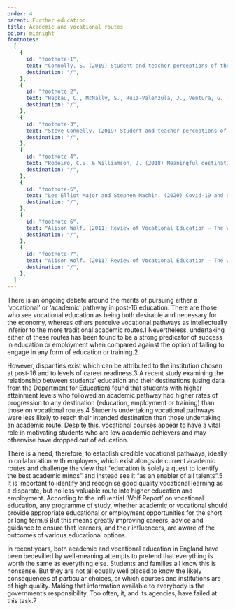 ```yaml
---
order: 4
parent: Further education
title: Academic and vocational routes
color: midnight
footnotes:
  [
    {
      id: "footnote-1",
      text: "Connolly, S. (2019) Student and teacher perceptions of the differences between ‘academic’ and ‘vocational’ post-16 media courses. ",
      destination: "/",
    },
    {
      id: "footnote-2",
      text: "Hapkau, C., McNally, S., Ruiz-Valenzula, J., Ventura, G. (2016) Post-Compulsory Education in England: Choices and Implications. CVERDP013, Centre for Vocational Educational Research, London School of Economics.",
      destination: "/",
    },
    {
      id: "footnote-3",
      text: "Steve Connelly. (2019) Student and teacher perceptions of the differences between ‘academic’ and ‘vocational’ post-16 media courses. Media Practice and Education. 21:1",
      destination: "/",
    },
    {
      id: "footnote-4",
      text: "Rodeiro, C.V. & Williamson, J. (2018) Meaningful destinations: using national data to investigate how different educational pathways support young people’s progression in England. Research Papers in Education.",
      destination: "/",
    },
    {
      id: "footnote-5",
      text: "Lee Elliot Major and Stephen Machin. (2020) Covid-19 and Social Mobility. A CEP Covid-19 analysis. Paper No.004.",
      destination: "/",
    },
    {
      id: "footnote-6",
      text: "Alison Wolf. (2011) Review of Vocational Education – The Wolf Report. ",
      destination: "/",
    },
    {
      id: "footnote-7",
      text: "Alison Wolf. (2011) Review of Vocational Education – The Wolf Report, p.8.",
      destination: "/",
    },
  ]
---
```


There is an ongoing debate around the merits of pursuing either a ‘vocational’
or ‘academic’ pathway in post-16 education. There are those who see vocational
education as being both desirable and necessary for the economy, whereas others
perceive vocational pathways as intellectually inferior to the more traditional
academic routes.<FootnoteLink linkId="footnote-1">1</FootnoteLink> Nevertheless,
undertaking either of these routes has been found to be a strong predicator of
success in education or employment when compared against the option of failing
to engage in any form of education or training.<FootnoteLink
linkId="footnote-2">2</FootnoteLink>

<ResearchImage imageName="academic-and-vocational-routes-1.jpg" objectPosition="left" />

However, disparities exist which can be attributed to the institution chosen at
post-16 and to levels of career readiness.<FootnoteLink
linkId="footnote-3">3</FootnoteLink> A recent study examining the relationship
between students’ education and their destinations (using data from the
Department for Education) found that students with higher attainment levels who
followed an academic pathway had higher rates of progression to any destination
(education, employment or training) than those on vocational
routes.<FootnoteLink linkId="footnote-4">4</FootnoteLink> Students undertaking
vocational pathways were less likely to reach their intended destination than
those undertaking an academic route. Despite this, vocational courses appear to
have a vital role in motivating students who are low academic achievers and may
otherwise have dropped out of education.

There is a need, therefore, to establish credible vocational pathways, ideally
in collaboration with employers, which exist alongside current academic routes
and challenge the view that “education is solely a quest to identify the best
academic minds” and instead see it “as an enabler of all talents”.<FootnoteLink
linkId="footnote-5">5</FootnoteLink> It is important to identify and recognise
good quality vocational learning as a disparate, but no less valuable route into
higher education and employment. According to the influential ‘Wolf Report’ on
vocational education, any programme of study, whether academic or vocational
should provide appropriate educational or employment opportunities for the short
or long term.<FootnoteLink linkId="footnote-6">6</FootnoteLink> But this means
greatly improving careers, advice and guidance to ensure that learners, and
their influencers, are aware of the outcomes of various educational options.

<ResearchImage imageName="academic-and-vocational-routes-2.jpg" />

In recent years, both academic and vocational education in England have been
bedevilled by well-meaning attempts to pretend that everything is worth the same
as everything else. Students and families all know this is nonsense. But they
are not all equally well placed to know the likely consequences of particular
choices, or which courses and institutions are of high quality. Making that
information available to everybody is the government’s responsibility. Too
often, it, and its agencies, have failed at this task.<FootnoteLink
linkId="footnote-7">7</FootnoteLink>
